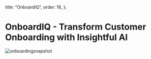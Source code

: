 
  title: "OnboardIQ",
  order: 18,
};

# OnboardIQ - Transform Customer Onboarding with Insightful AI

![onboardingsnapshot](/docs/onboardingsnapshot.png)